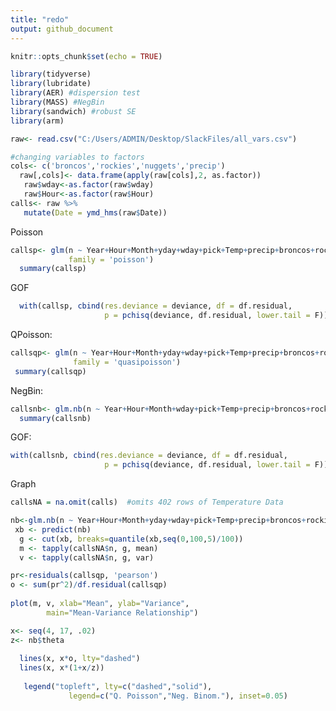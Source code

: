 ```yaml
---
title: "redo"
output: github_document
---
```


```r
knitr::opts_chunk$set(echo = TRUE)

library(tidyverse)
library(lubridate)
library(AER) #dispersion test
library(MASS) #NegBin
library(sandwich) #robust SE
library(arm)
```

```r
raw<- read.csv("C:/Users/ADMIN/Desktop/SlackFiles/all_vars.csv")

#changing variables to factors
cols<- c('broncos','rockies','nuggets','precip')
  raw[,cols]<- data.frame(apply(raw[cols],2, as.factor))
   raw$wday<-as.factor(raw$wday)
   raw$Hour<-as.factor(raw$Hour)
calls<- raw %>% 
   mutate(Date = ymd_hms(raw$Date))
```

Poisson

```r
callsp<- glm(n ~ Year+Hour+Month+yday+wday+pick+Temp+precip+broncos+rockies+nuggets, data = calls, 
             family = 'poisson')
  summary(callsp)
```
GOF
```r
  with(callsp, cbind(res.deviance = deviance, df = df.residual, 
                     p = pchisq(deviance, df.residual, lower.tail = F)))
```

QPoisson:
```r
callsqp<- glm(n ~ Year+Hour+Month+yday+wday+pick+Temp+precip+broncos+rockies+nuggets, data = calls,
              family = 'quasipoisson')
 summary(callsqp)
```

NegBin:
```r
callsnb<- glm.nb(n ~ Year+Hour+Month+wday+pick+Temp+precip+broncos+rockies+nuggets, data = calls)
  summary(callsnb)
```
GOF:
```r
with(callsnb, cbind(res.deviance = deviance, df = df.residual, 
                     p = pchisq(deviance, df.residual, lower.tail = F)))
```
Graph
```r

callsNA = na.omit(calls)  #omits 402 rows of Temperature Data

nb<-glm.nb(n ~ Year+Hour+Month+yday+wday+pick+Temp+precip+broncos+rockies+nuggets, data = callsNA)  
 xb <- predict(nb)
  g <- cut(xb, breaks=quantile(xb,seq(0,100,5)/100))
  m <- tapply(callsNA$n, g, mean)
  v <- tapply(callsNA$n, g, var)

pr<-residuals(callsqp, 'pearson')
o <- sum(pr^2)/df.residual(callsqp)
  
plot(m, v, xlab="Mean", ylab="Variance", 
        main="Mean-Variance Relationship")

x<- seq(4, 17, .02)
z<- nb$theta
  
  lines(x, x*o, lty="dashed")
  lines(x, x*(1+x/z))
  
   legend("topleft", lty=c("dashed","solid"), 
             legend=c("Q. Poisson","Neg. Binom."), inset=0.05)
```





